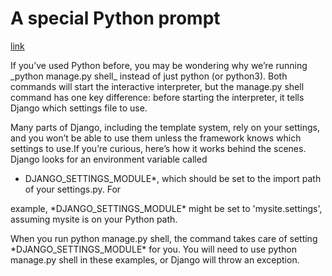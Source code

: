 = A special Python prompt =
[[https://djangobook.com/django-templates/|link]]

If you’ve used Python before, you may be wondering why we’re running _python manage.py shell_ 
instead of just python (or python3). Both commands will start the interactive interpreter, 
but the manage.py shell command has one key difference: before starting the interpreter, 
it tells Django which settings file to use.

Many parts of Django, including the template system, rely on your settings, and you won’t 
be able to use them unless the framework knows which settings to use.If you’re curious, 
here’s how it works behind the scenes. Django looks for an environment variable called 
*DJANGO_SETTINGS_MODULE*, which should be set to the import path of your settings.py. For 
example, *DJANGO_SETTINGS_MODULE* might be set to 'mysite.settings', assuming mysite is on 
your Python path.

When you run python manage.py shell, the command takes care of setting *DJANGO_SETTINGS_MODULE*
for you. You will need to use python manage.py shell in these examples, or Django will throw 
an exception.
